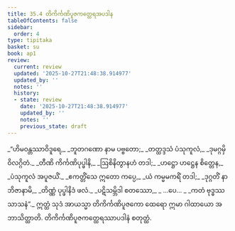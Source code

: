 ```yaml
---
title: 35.4 တိကိင်္ကဏိပူဇကတ္ထေရအပဒါန
tableOfContents: false
sidebar:
  order: 4
type: tipitaka
basket: su
book: ap1
review:
  current: review
  updated: '2025-10-27T21:48:38.914977'
  updated_by: ''
  notes: ''
  history:
  - state: review
    date: '2025-10-27T21:48:38.914977'
    updated_by: ''
    notes: ''
    previous_state: draft
---
```



<ReviewStatus review={frontmatter.review} showDetails={true} />

<HypothesisAnnotation frontmatter={frontmatter} />

<DynamicBreadcrumb />

<Division number="27" book="ap1" e="ch" v="20" p="320">

<Paragraph number="3913" type="verses" book="ap1">
_“ဟိမဝန္တဿာဝိဒူရေ,_  
_ဘူတဂဏော နာမ ပဗ္ဗတော;_  
_တတ္ထဒ္ဒသံ ပံသုကူလံ,_  
_ဒုမဂ္ဂမှိ ဝိလဂ္ဂိတံ._  

</Paragraph>

</Division>
<Division number="28" book="ap1" e="ch" v="20" p="320">

<Paragraph number="3914" type="verses" book="ap1">
_တီဏိ ကိင်္ကဏိပုပ္ဖါနိ,_  
_ဩစိနိတွာနဟံ တဒါ;_  
_ဟဋ္ဌော ဟဋ္ဌေန စိတ္တေန,_  
_ပံသုကူလံ အပူဇယိံ._  

</Paragraph>

</Division>
<Division number="29" book="ap1" e="ch" v="20" p="320">

<Paragraph number="3915" type="verses" book="ap1">
_ဧကတ္တိံသေ ဣတော ကပ္ပေ,_  
_ယံ ကမ္မမကရိံ တဒါ;_  
_ဒုဂ္ဂတိံ နာဘိဇာနာမိ,_  
_တိဏ္ဏံ ပုပ္ဖါနိဒံ ဖလံ._  

</Paragraph>

</Division>
<Division number="30" book="ap1" e="ch" v="20" p="320">

<Paragraph number="3916" type="verses" book="ap1">
_ပဋိသမ္ဘိဒါ စတဿော,_  
_ …ပေ… _  
_ကတံ ဗုဒ္ဓဿ သာသနံ”._  

</Paragraph>

<Paragraph number="3917" book="ap1">
ဣတ္ထံ သုဒံ အာယသ္မာ တိကိင်္ကဏိပူဇကော ထေရော ဣမာ ဂါထာယော အဘာသိတ္ထာတိ.

</Paragraph>
</Division>

<Paragraph number="3918" type="center" book="ap1">
တိကိင်္ကဏိပူဇကတ္ထေရဿာပဒါနံ စတုတ္ထံ.
</Paragraph>